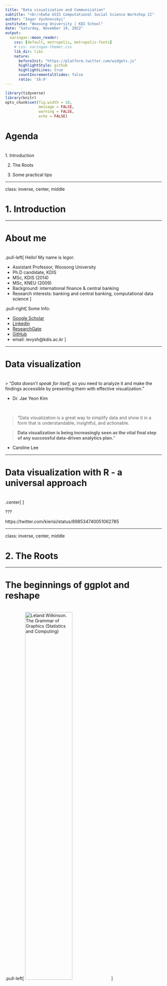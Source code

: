 ```yaml
---
title: "Data visualization and Communication"
subtitle: "<br/>Ewha GSIS Computational Social Science Workshop II"
author: "Iegor Vyshnevskyi"
institute: "Woosong University | KDI School"
date: "Saturday, November 19, 2022"
output:
  xaringan::moon_reader:
    css: [default, metropolis, metropolis-fonts]
    # css: xaringan-themer.css
    lib_dir: libs
    nature:
      beforeInit: "https://platform.twitter.com/widgets.js"
      highlightStyle: github
      highlightLines: true
      countIncrementalSlides: false
      ratio: '16:9'
---
```


<style>
@media print{
  body, html, .remark-slides-area, .remark-notes-area {
    height: 100% !important;
    width: 100% !important;
    overflow: visible;
    display: inline-block;
    }
</style>


```r
library(tidyverse)
library(knitr)
opts_chunk$set(fig.width = 10, 
               message = FALSE, 
               warning = FALSE,
               echo = FALSE)
```

# Agenda
<br/>
1. Introduction

2. The Roots

3. Some practical tips

---


class: inverse, center, middle

# 1. Introduction

---

# About me
<br/>
.pull-left[
Hello! My name is *Iegor*.

- Assistant Professor, Woosong University
- Ph.D candidate, KDIS
- MSc, KDIS (2014)
- MSc, KNEU (2009)
- Background: international finance & central banking
- Research interests: banking and central banking, computational data science
]


.pull-right[
Some Info:

- [Google Scholar](https://scholar.google.com/citations?hl=en&user=4Kcp5WoAAAAJ)
- [Linkedin](https://www.linkedin.com/in/iegor-vyshnevskyi-b9743b51/)
- [ResearchGate](https://www.researchgate.net/profile/Iegor-Vyshnevskyi)
- [GitHub](https://github.com/Iegor-Vyshnevskyi)
- email: ievysh@kdis.ac.kr
]


---

# Data visualization
<br/>
> "*Data doesn't speak for itself*, so you need to analyze it and make the findings accessible by presenting them with effective visualization."

- Dr. Jae Yeon Kim

<br/>

> "Data visualization is a great way to simplify data and show it in a form that is understandable, insightful, and actionable.

> **Data visualization  is being increasingly seen as the vital final step of any successful data-driven analytics plan.**"

- Caroline Lee

---


# Data visualization with R - a universal approach
<br/>
.center[
<figure>
  <img src="learning-r.png" alt="Learning R through googling" title="Learning R through googling" width="70%" style="border: 1px solid #EE6A24">
</figure>
]

???

https://twitter.com/kierisi/status/898534740051062785

---

class: inverse, center, middle

# 2. The Roots

---

# The beginnings of ggplot and reshape
<br/>
.pull-left[
 <img src="p1.jpg" alt="Leland Wilkinson. The Grammar of Graphics (Statistics and Computing)" width="55%">
]


.pull-right[
<img src="p4.png" alt="Hadley Wickham. Practical Tools for Exploring Data and Models" width="65%">
]


---


class: inverse, center, middle

# 3. Some practical tips

---

# To remember

<br/>
> "In good information visualization, there are no rules, no guidelines, no templates, no standard technologies, no stylebooks…*You must simply do whatever it takes.*"

- Edward Tufte

<br/>

> "Whenever possible, visualize your data with *solid, colored shapes* rather than with lines that outline those shapes. Solid shapes are more easily perceived, are less likely to create visual artifacts or optical illusions, and do more immediately convey amounts than do outlines."

- Claus Wilke

---

# Don't play with y-axis scale
<br/>
Franconeri et al (2021). The Science of Visual Data Communication: What Works.

<div>
.center[<img src="p5.png" height="80%" width="80%">]

---

# Don't play with x-axis scale
<br/>
.center[<img src="p6.png" height="80%" width="80%">]

---

# Use color to your advantage

```r
#devtools::install_github("gadenbuie/tweetrmd")

library(tweetrmd)

tweet_embed("https://twitter.com/milos_agathon/status/1592430711872843776?cxt=HHwWgMDT6fPSuZksAAAA", maxwidth = 425, align = "left", hide_media = FALSE, hide_thread = TRUE, omit_script = TRUE)

tweet_embed("https://mobile.twitter.com/dr_xeo/status/1389584111392669699?cxt=HHwWhoCykeLY5cgmAAAA", maxwidth = 700, align = "right", hide_media = FALSE, hide_thread = TRUE, omit_script = TRUE )

```


---

# There are many more dos and don'ts

<br/>
1. Drop legends, use annotations & bigger labels

2. Never use dual axes (some exceptions: Fahrenheit vs Celsius)

3. Sort bar charts (i.e., ascending/descending order)

4. Use shapes & colors (double-encoding data)

5. Use 3D only when really necessary 

6. Use pie charts with few categories (otherwise, bar charts)

---

# Some readings

<br/>

1. Franconeri et al (2021). [The Science of Visual Data Communication: What Works](https://journals.sagepub.com/stoken/default+domain/10.1177%2F15291006211051956-FREE/full#abstract)

2. Kieran Healy (2019). [Data Visualization](https://socviz.co/) 

3. Claus Wilke (2019). [Fundamentals of Data Visualization](https://serialmentor.com/dataviz/)

4. Hadley Wickham et al (2009). [ggplot2: Elegant Graphics for Data Analysis](https://ggplot2-book.org/)

5. Garrick Aden-Buie. [A Gentle Guide to the Grammar of Graphics with ggplot2](https://pkg.garrickadenbuie.com/gentle-ggplot2/#1)

---
class: inverse center middle

#Let's have some fun!

???
1. To print pdf slides
https://stackoverflow.com/questions/54968311/xaringan-export-slides-to-pdf-while-preserving-formatting

pagedown::chrome_print("DVC.html") # but not all pictures are visible

2. Option: https://stackoverflow.com/questions/54968311/xaringan-export-slides-to-pdf-while-preserving-formatting

install.packages("remotes")
remotes::install_github("jhelvy/xaringanBuilder")
remotes::install_github("jhelvy/renderthis@v0.0.9")

library(xaringanBuilder)
build_pdf("DVC.html")

3. Option
install.packages("renderthis")
remotes::install_github('rstudio/chromote')
library(renderthis)

renderthis::to_pdf("DVC.html")